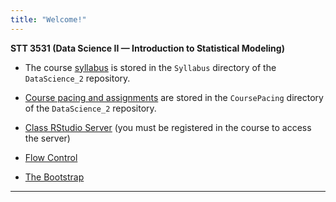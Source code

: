 ```yaml
---
title: "Welcome!"
---
```


**STT 3531 (Data Science II --- Introduction to Statistical Modeling)**

* The course [syllabus](./Syllabus/SyllabusDS2Spring19.html) is stored in the `Syllabus` directory of the `DataScience_2` repository.

* [Course pacing and assignments](./CoursePacing/STT3531CoursePacingS2019.html) are stored in the `CoursePacing` directory of the `DataScience_2` repository.

* [Class RStudio Server](https://mathr.math.appstate.edu) (you must be registered in the course to access the server)

* [Flow Control](https://stat-ata-asu.github.io/STT3851ClassRepo/Rmarkdown/FlowControl.html)

* [The Bootstrap](https://stat-ata-asu.github.io/STT3851ClassRepo/Rmarkdown/TheBootstrap.html)

* * *